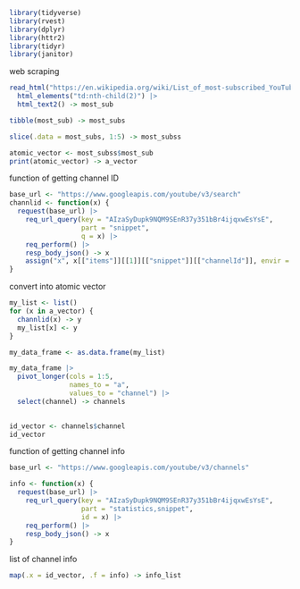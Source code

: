 ```r
library(tidyverse)
library(rvest)
library(dplyr)
library(httr2)
library(tidyr)
library(janitor)
```

web scraping
```r
read_html("https://en.wikipedia.org/wiki/List_of_most-subscribed_YouTube_channels") |>
  html_elements("td:nth-child(2)") |>
  html_text2() -> most_sub

tibble(most_sub) -> most_subs

slice(.data = most_subs, 1:5) -> most_subss

atomic_vector <- most_subss$most_sub
print(atomic_vector) -> a_vector

```

function of getting channel ID
```r
base_url <- "https://www.googleapis.com/youtube/v3/search"
channlid <- function(x) {
  request(base_url) |>
    req_url_query(key = "AIzaSyDupk9NQM9SEnR37y351bBr4ijqxwEsYsE",
                  part = "snippet",
                  q = x) |>
    req_perform() |>
    resp_body_json() -> x
    assign("x", x[["items"]][[1]][["snippet"]][["channelId"]], envir = .GlobalEnv)
}
```

convert into atomic vector
```r
my_list <- list()
for (x in a_vector) {
  channlid(x) -> y
  my_list[x] <- y
} 

my_data_frame <- as.data.frame(my_list)

my_data_frame |>
  pivot_longer(cols = 1:5,
               names_to = "a",
               values_to = "channel") |>
  select(channel) -> channels
  

id_vector <- channels$channel
id_vector
```

function of getting channel info
```r
base_url <- "https://www.googleapis.com/youtube/v3/channels"

info <- function(x) {
  request(base_url) |>
    req_url_query(key = "AIzaSyDupk9NQM9SEnR37y351bBr4ijqxwEsYsE",
                  part = "statistics,snippet",
                  id = x) |>
    req_perform() |>
    resp_body_json() -> x
}
```

list of channel info
```r
map(.x = id_vector, .f = info) -> info_list
```